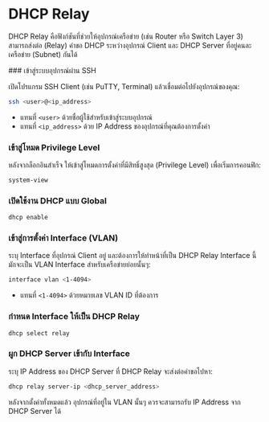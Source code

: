 
# DHCP Relay

DHCP Relay คือฟังก์ชันที่ช่วยให้อุปกรณ์เครือข่าย (เช่น Router หรือ Switch Layer 3) สามารถส่งต่อ (Relay) คำขอ DHCP ระหว่างอุปกรณ์ Client และ DHCP Server ที่อยู่คนละเครือข่าย (Subnet) กันได้

<Steps>
### เข้าสู่ระบบอุปกรณ์ผ่าน SSH

เปิดโปรแกรม SSH Client (เช่น PuTTY, Terminal) แล้วเชื่อมต่อไปยังอุปกรณ์ของคุณ:

```bash
ssh <user>@<ip_address>
```

- แทนที่ `<user>` ด้วยชื่อผู้ใช้สำหรับเข้าสู่ระบบอุปกรณ์
- แทนที่ `<ip_address>` ด้วย IP Address ของอุปกรณ์ที่คุณต้องการตั้งค่า

### เข้าสู่โหมด Privilege Level

หลังจากล็อกอินสำเร็จ ให้เข้าสู่โหมดการตั้งค่าที่มีสิทธิ์สูงสุด (Privilege Level) เพื่อเริ่มการคอนฟิก:

```bash copy
system-view
```

### เปิดใช้งาน DHCP แบบ Global

```bash copy
dhcp enable
```

### เข้าสู่การตั้งค่า Interface (VLAN)

ระบุ Interface ที่อุปกรณ์ Client อยู่ และต้องการให้ทำหน้าที่เป็น DHCP Relay Interface นี้มักจะเป็น VLAN Interface สำหรับเครือข่ายย่อยนั้นๆ:

```bash copy
interface vlan <1-4094>
```

- แทนที่ `<1-4094>` ด้วยหมายเลข VLAN ID ที่ต้องการ

### กำหนด Interface ให้เป็น DHCP Relay

```bash copy
dhcp select relay
```

### ผูก DHCP Server เข้ากับ Interface

ระบุ IP Address ของ DHCP Server ที่ DHCP Relay จะส่งต่อคำขอไปหา:

```bash copy
dhcp relay server-ip <dhcp_server_address>
```
</Steps>

หลังจากตั้งค่าทั้งหมดแล้ว อุปกรณ์ที่อยู่ใน VLAN นั้นๆ ควรจะสามารถรับ IP Address จาก DHCP Server ได้